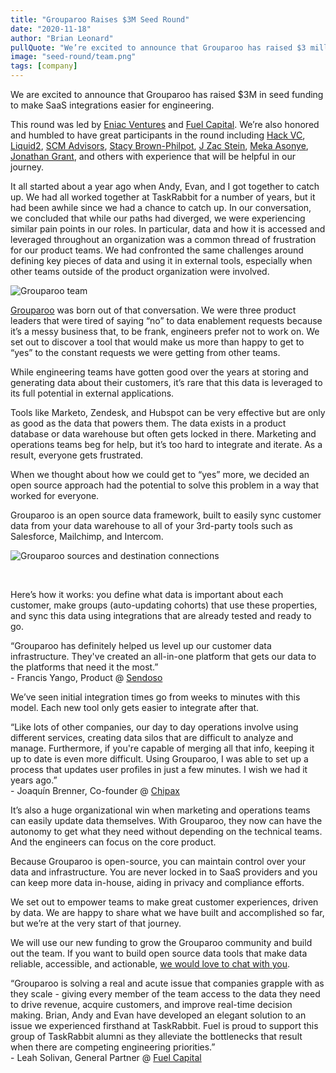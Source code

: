```yaml
---
title: "Grouparoo Raises $3M Seed Round"
date: "2020-11-18"
author: "Brian Leonard"
pullQuote: "We’re excited to announce that Grouparoo has raised $3 million in seed funding to make SaaS integrations easier for engineering. "
image: "seed-round/team.png"
tags: [company]
---
```


<p>
  We are excited to announce that Grouparoo has raised $3M in seed funding to
  make SaaS integrations easier for engineering.
</p>

This round was led by [Eniac Ventures](https://eniac.vc/) and [Fuel Capital](https://www.fuelcapital.com/). We’re also honored and humbled to have great participants in the round including [Hack VC](https://hack-vc.com/), [Liquid2](https://www.liquid2.vc), [SCM Advisors](https://www.scmadvisors.co.uk/), [Stacy Brown-Philpot](https://www.linkedin.com/in/stacyphilpot/), [J Zac Stein](https://www.linkedin.com/in/jzacstein/), [Meka Asonye](https://www.linkedin.com/in/mekaasonye/), [Jonathan Grant](https://www.linkedin.com/in/jonathanmgrant/), and others with experience that will be helpful in our journey.

It all started about a year ago when Andy, Evan, and I got together to catch up. We had all worked together at TaskRabbit for a number of years, but it had been awhile since we had a chance to catch up. In our conversation, we concluded that while our paths had diverged, we were experiencing similar pain points in our roles. In particular, data and how it is accessed and leveraged throughout an organization was a common thread of frustration for our product teams. We had confronted the same challenges around defining key pieces of data and using it in external tools, especially when other teams outside of the product organization were involved.

<Image
  centered
  alt="Grouparoo team"
  src="seed-round/team.jpg"
  width={700}
  height={526}
/>

[Grouparoo](https://www.grouparoo.com) was born out of that conversation. We were three product leaders that were tired of saying “no” to data enablement requests because it’s a messy business that, to be frank, engineers prefer not to work on. We set out to discover a tool that would make us more than happy to get to “yes” to the constant requests we were getting from other teams.

While engineering teams have gotten good over the years at storing and generating data about their customers, it’s rare that this data is leveraged to its full potential in external applications.

Tools like Marketo, Zendesk, and Hubspot can be very effective but are only as good as the data that powers them. The data exists in a product database or data warehouse but often gets locked in there. Marketing and operations teams beg for help, but it’s too hard to integrate and iterate. As a result, everyone gets frustrated.

When we thought about how we could get to “yes” more, we decided an open source approach had the potential to solve this problem in a way that worked for everyone.

Grouparoo is an open source data framework, built to easily sync customer data from your data warehouse to all of your 3rd-party tools such as Salesforce, Mailchimp, and Intercom.

<Image
  centered
  src="seed-round/bowtie.png"
  alt="Grouparoo sources and destination connections"
  width={700}
  height={371}
/>

<br />

Here’s how it works: you define what data is important about each customer, make groups (auto-updating cohorts) that use these properties, and sync this data using integrations that are already tested and ready to go.

<div
  className="imageOutline"
  style={{
    textAlign: "center",
    margin: "20px",
    padding: "20px",
  }}
>
  “Grouparoo has definitely helped us level up our customer data infrastructure.
  They've created an all-in-one platform that gets our data to the platforms
  that need it the most.”
  <br />- Francis Yango, Product @ <a
    href="http://sendoso.com"
    target="_blank"
    rel="noreferrer"
  >
    Sendoso
  </a>
</div>

We’ve seen initial integration times go from weeks to minutes with this model. Each new tool only gets easier to integrate after that.

<div
  className="imageOutline"
  style={{
    textAlign: "center",
    margin: "20px",
    padding: "20px",
  }}
>
  “Like lots of other companies, our day to day operations involve using
  different services, creating data silos that are difficult to analyze and
  manage. Furthermore, if you're capable of merging all that info, keeping it up
  to date is even more difficult. Using Grouparoo, I was able to set up a
  process that updates user profiles in just a few minutes. I wish we had it
  years ago.”
  <br />- Joaquín Brenner, Co-founder @ <a
    href="https://www.chipax.com"
    target="_blank"
    rel="noreferrer"
  >
    Chipax
  </a>
</div>

It’s also a huge organizational win when marketing and operations teams can easily update data themselves. With Grouparoo, they now can have the autonomy to get what they need without depending on the technical teams. And the engineers can focus on the core product.

Because Grouparoo is open-source, you can maintain control over your data and infrastructure. You are never locked in to SaaS providers and you can keep more data in-house, aiding in privacy and compliance efforts.

We set out to empower teams to make great customer experiences, driven by data. We are happy to share what we have built and accomplished so far, but we’re at the very start of that journey.

We will use our new funding to grow the Grouparoo community and build out the team. If you want to build open source data tools that make data reliable, accessible, and actionable, [we would love to chat with you](http://grouparoo.com/about#careers).

<div
  className="imageOutline"
  style={{
    textAlign: "center",
    margin: "20px",
    padding: "20px",
  }}
>
  “Grouparoo is solving a real and acute issue that companies grapple with as
  they scale - giving every member of the team access to the data they need to
  drive revenue, acquire customers, and improve real-time decision making.
  Brian, Andy and Evan have developed an elegant solution to an issue we
  experienced firsthand at TaskRabbit. Fuel is proud to support this group of
  TaskRabbit alumni as they alleviate the bottlenecks that result when there are
  competing engineering priorities.”
  <br />- Leah Solivan, General Partner @ <a
    href="https://www.fuelcapital.com"
    target="_blank"
    rel="noreferrer"
  >
    Fuel Capital
  </a>
</div>
